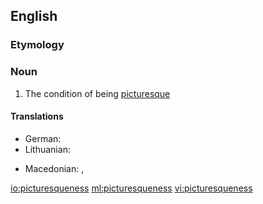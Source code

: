 ==English==

===Etymology===
{{suffix|picturesque|ness}}

===Noun===
{{en-noun|es|-}}

# The condition of being [[picturesque]]

====Translations====
{{trans-top|picturesqueness}}
* German: {{t-|de|Malerhaftigkeit|f}}
* Lithuanian: {{t-|lt|vaizdingumas|m}}
{{trans-mid}}
* Macedonian: {{t-|mk|сликовитост|f|tr=slikóvitost}},  {{t-|mk|живописност|f|tr=živópisnost}}
{{trans-bottom}}

[[io:picturesqueness]]
[[ml:picturesqueness]]
[[vi:picturesqueness]]